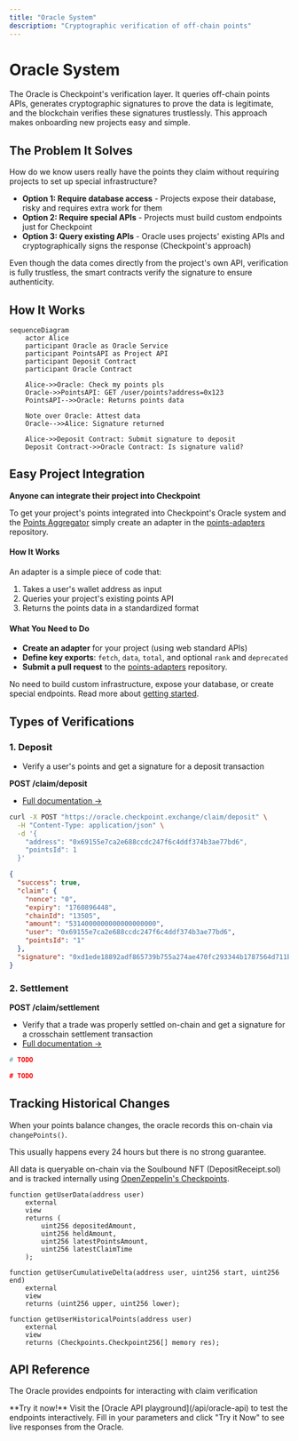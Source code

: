 ```yaml
---
title: "Oracle System"
description: "Cryptographic verification of off-chain points"
---
```


# Oracle System

The Oracle is Checkpoint's verification layer. It queries off-chain points APIs, generates
cryptographic signatures to prove the data is legitimate, and the blockchain verifies these
signatures trustlessly. This approach makes onboarding new projects easy and simple.

## The Problem It Solves

How do we know users really have the points they claim without requiring projects to set up special
infrastructure?

- **Option 1: Require database access** - Projects expose their database, risky and requires extra
  work for them
- **Option 2: Require special APIs** - Projects must build custom endpoints just for Checkpoint
- **Option 3: Query existing APIs** - Oracle uses projects' existing APIs and cryptographically
  signs the response (Checkpoint's approach)

Even though the data comes directly from the project's own API, verification is fully trustless, the
smart contracts verify the signature to ensure authenticity.

## How It Works

```mermaid
sequenceDiagram
    actor Alice
    participant Oracle as Oracle Service
    participant PointsAPI as Project API
    participant Deposit Contract
    participant Oracle Contract

    Alice->>Oracle: Check my points pls
    Oracle->>PointsAPI: GET /user/points?address=0x123
    PointsAPI-->>Oracle: Returns points data

    Note over Oracle: Attest data
    Oracle-->>Alice: Signature returned

    Alice->>Deposit Contract: Submit signature to deposit
    Deposit Contract->>Oracle Contract: Is signature valid?
```

## Easy Project Integration

**Anyone can integrate their project into Checkpoint**

To get your project's points integrated into Checkpoint's Oracle system and the
[Points Aggregator](https://points.0xportal.io/) simply create an adapter in the
[points-adapters](https://github.com/0xPortalLabs/points-adapters) repository.

#### How It Works

An adapter is a simple piece of code that:

1. Takes a user's wallet address as input
2. Queries your project's existing points API
3. Returns the points data in a standardized format

#### What You Need to Do

- **Create an adapter** for your project (using web standard APIs)
- **Define key exports**: `fetch`, `data`, `total`, and optional `rank` and `deprecated`
- **Submit a pull request** to the
  [points-adapters](https://github.com/0xPortalLabs/points-adapters) repository.

No need to build custom infrastructure, expose your database, or create special endpoints. Read more
about
[getting started](https://github.com/0xPortalLabs/points-adapters?tab=readme-ov-file#getting-started).

## Types of Verifications

### 1. Deposit

- Verify a user's points and get a signature for a deposit transaction

**POST /claim/deposit**

- [Full documentation →](/api-reference/claims/get-deposit-claim)

```bash Example Request
curl -X POST "https://oracle.checkpoint.exchange/claim/deposit" \
  -H "Content-Type: application/json" \
  -d '{
    "address": "0x69155e7ca2e688ccdc247f6c4ddf374b3ae77bd6",
    "pointsId": 1
  }'
```

```json Example Response
{
  "success": true,
  "claim": {
    "nonce": "0",
    "expiry": "1760896448",
    "chainId": "13505",
    "amount": "5314000000000000000000",
    "user": "0x69155e7ca2e688ccdc247f6c4ddf374b3ae77bd6",
    "pointsId": "1"
  },
  "signature": "0xd1ede18892adf865739b755a274ae470fc293344b1787564d711b541ca53db827b3cfec75afd1c2b70d1ca3b08ffa5d159bc9df3a4359df84ae99dd8deb2c4ca1b"
}
```

### 2. Settlement

**POST /claim/settlement**

- Verify that a trade was properly settled on-chain and get a signature for a crosschain settlement
  transaction
- [Full documentation →](/api-reference/claims/get-settlement-claim)

```bash Example Request
# TODO
```

```json Example Response
# TODO
```

## Tracking Historical Changes

When your points balance changes, the oracle records this on-chain via `changePoints()`.

<Info> This usually happens every 24 hours but there is no strong guarantee. </Info>

All data is queryable on-chain via the Soulbound NFT (DepositReceipt.sol) and is tracked internally
using
[OpenZeppelin's Checkpoints](https://github.com/OpenZeppelin/openzeppelin-contracts/blob/master/contracts/utils/structs/Checkpoints.sol).

<CodeGroup>

```solidity getUserData
function getUserData(address user)
    external
    view
    returns (
        uint256 depositedAmount,
        uint256 heldAmount,
        uint256 latestPointsAmount,
        uint256 latestClaimTime
    );
```

```solidity getUserCumulativeDelta
function getUserCumulativeDelta(address user, uint256 start, uint256 end)
    external
    view
    returns (uint256 upper, uint256 lower);
```

```solidity getUserHistoricalPoints
function getUserHistoricalPoints(address user)
    external
    view
    returns (Checkpoints.Checkpoint256[] memory res);
```

</CodeGroup>

## API Reference

The Oracle provides endpoints for interacting with claim verification

<Note>
  **Try it now!** Visit the [Oracle API playground](/api/oracle-api) to test the endpoints
  interactively. Fill in your parameters and click "Try it Now" to see live responses from the
  Oracle.
</Note>
